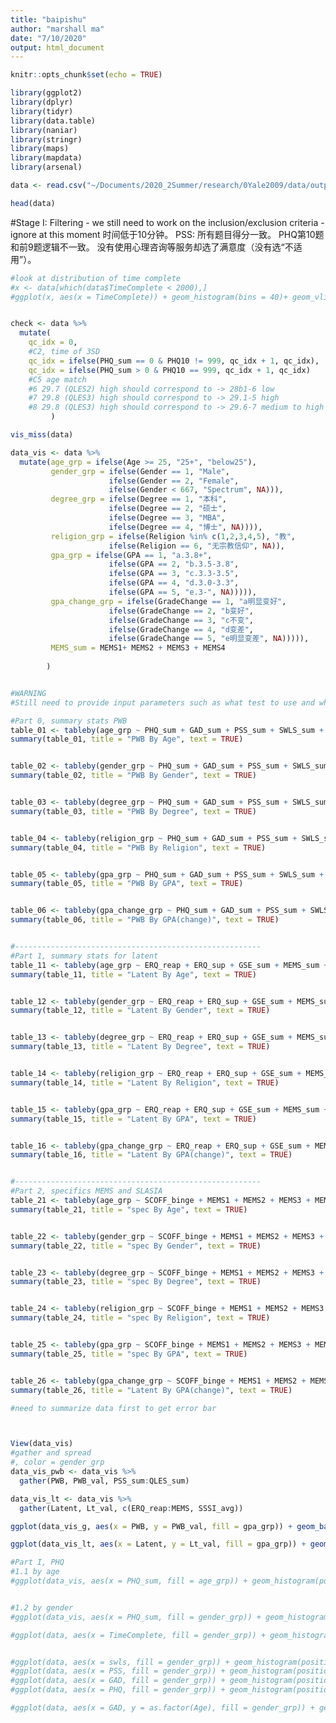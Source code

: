 ```yaml
---
title: "baipishu"
author: "marshall ma"
date: "7/10/2020"
output: html_document
---
```


```r
knitr::opts_chunk$set(echo = TRUE)
```
```r
library(ggplot2)
library(dplyr)
library(tidyr)
library(data.table)
library(naniar)
library(stringr)
library(maps)
library(mapdata)
library(arsenal)
```



```r
data <- read.csv("~/Documents/2020_2Summer/research/0Yale2009/data/output/bps_df0722_xm0722.csv", comment.char="#", encoding = "UTF-8")

head(data)
```


#Stage I: Filtering
- we still need to work on the inclusion/exclusion criteria
- ignore at this moment
时间低于10分钟。
PSS: 所有题目得分一致。
PHQ第10题和前9题逻辑不一致。
没有使用心理咨询等服务却选了满意度（没有选“不适用”）。
```r

#look at distribution of time complete
#x <- data[which(data$TimeComplete < 2000),]
#ggplot(x, aes(x = TimeComplete)) + geom_histogram(bins = 40)+ geom_vline(xintercept = 600)


check <- data %>%
  mutate(
    qc_idx = 0,
    #C2, time of 3SD
    qc_idx = ifelse(PHQ_sum == 0 & PHQ10 != 999, qc_idx + 1, qc_idx),
    qc_idx = ifelse(PHQ_sum > 0 & PHQ10 == 999, qc_idx + 1, qc_idx)
    #C5 age match
    #6 29.7 (QLES2) high should correspond to -> 28b1-6 low
    #7 29.8 (QLES3) high should correspond to -> 29.1-5 high
    #8 29.8 (QLES3) high should correspond to -> 29.6-7 medium to high
         )

vis_miss(data)

```


```r
data_vis <- data %>% 
  mutate(age_grp = ifelse(Age >= 25, "25+", "below25"), 
         gender_grp = ifelse(Gender == 1, "Male", 
                      ifelse(Gender == 2, "Female", 
                      ifelse(Gender < 667, "Spectrum", NA))), 
         degree_grp = ifelse(Degree == 1, "本科", 
                      ifelse(Degree == 2, "硕士", 
                      ifelse(Degree == 3, "MBA", 
                      ifelse(Degree == 4, "博士", NA)))),
         religion_grp = ifelse(Religion %in% c(1,2,3,4,5), "教", 
                      ifelse(Religion == 6, "无宗教信仰", NA)),
         gpa_grp = ifelse(GPA == 1, "a.3.8+", 
                      ifelse(GPA == 2, "b.3.5-3.8", 
                      ifelse(GPA == 3, "c.3.3-3.5", 
                      ifelse(GPA == 4, "d.3.0-3.3", 
                      ifelse(GPA == 5, "e.3-", NA))))),
         gpa_change_grp = ifelse(GradeChange == 1, "a明显变好", 
                      ifelse(GradeChange == 2, "b变好", 
                      ifelse(GradeChange == 3, "c不变", 
                      ifelse(GradeChange == 4, "d变差", 
                      ifelse(GradeChange == 5, "e明显变差", NA))))),
         MEMS_sum = MEMS1+ MEMS2 + MEMS3 + MEMS4
         
        )


#WARNING
#Still need to provide input parameters such as what test to use and what stats to display

#Part 0, summary stats PWB
table_01 <- tableby(age_grp ~ PHQ_sum + GAD_sum + PSS_sum + SWLS_sum + QLES_sum + SCOFF_nervosa, data = data_vis)
summary(table_01, title = "PWB By Age", text = TRUE)


table_02 <- tableby(gender_grp ~ PHQ_sum + GAD_sum + PSS_sum + SWLS_sum + QLES_sum + SCOFF_nervosa, data = data_vis)
summary(table_02, title = "PWB By Gender", text = TRUE)


table_03 <- tableby(degree_grp ~ PHQ_sum + GAD_sum + PSS_sum + SWLS_sum + QLES_sum + SCOFF_nervosa, data = data_vis)
summary(table_03, title = "PWB By Degree", text = TRUE)


table_04 <- tableby(religion_grp ~ PHQ_sum + GAD_sum + PSS_sum + SWLS_sum + QLES_sum + SCOFF_nervosa, data = data_vis)
summary(table_04, title = "PWB By Religion", text = TRUE)


table_05 <- tableby(gpa_grp ~ PHQ_sum + GAD_sum + PSS_sum + SWLS_sum + QLES_sum + SCOFF_nervosa, data = data_vis)
summary(table_05, title = "PWB By GPA", text = TRUE)


table_06 <- tableby(gpa_change_grp ~ PHQ_sum + GAD_sum + PSS_sum + SWLS_sum + QLES_sum + SCOFF_nervosa, data = data_vis)
summary(table_06, title = "PWB By GPA(change)", text = TRUE)


#-------------------------------------------------------
#Part 1, summary stats for latent
table_11 <- tableby(age_grp ~ ERQ_reap + ERQ_sup + GSE_sum + MEMS_sum + SSSI_avg, data = data_vis)
summary(table_11, title = "Latent By Age", text = TRUE)


table_12 <- tableby(gender_grp ~ ERQ_reap + ERQ_sup + GSE_sum + MEMS_sum + SSSI_avg, data = data_vis)
summary(table_12, title = "Latent By Gender", text = TRUE)


table_13 <- tableby(degree_grp ~ ERQ_reap + ERQ_sup + GSE_sum + MEMS_sum + SSSI_avg, data = data_vis)
summary(table_13, title = "Latent By Degree", text = TRUE)


table_14 <- tableby(religion_grp ~ ERQ_reap + ERQ_sup + GSE_sum + MEMS_sum + SSSI_avg, data = data_vis)
summary(table_14, title = "Latent By Religion", text = TRUE)


table_15 <- tableby(gpa_grp ~ ERQ_reap + ERQ_sup + GSE_sum + MEMS_sum + SSSI_avg, data = data_vis)
summary(table_15, title = "Latent By GPA", text = TRUE)


table_16 <- tableby(gpa_change_grp ~ ERQ_reap + ERQ_sup + GSE_sum + MEMS_sum + SSSI_avg, data = data_vis)
summary(table_16, title = "Latent By GPA(change)", text = TRUE)


#-------------------------------------------------------
#Part 2, specifics MEMS and SLASIA
table_21 <- tableby(age_grp ~ SCOFF_binge + MEMS1 + MEMS2 + MEMS3 + MEMS4 + SLASIA1, data = data_vis)
summary(table_21, title = "spec By Age", text = TRUE)


table_22 <- tableby(gender_grp ~ SCOFF_binge + MEMS1 + MEMS2 + MEMS3 + MEMS4 + SLASIA1, data = data_vis)
summary(table_22, title = "spec By Gender", text = TRUE)


table_23 <- tableby(degree_grp ~ SCOFF_binge + MEMS1 + MEMS2 + MEMS3 + MEMS4 + SLASIA1, data = data_vis)
summary(table_23, title = "spec By Degree", text = TRUE)


table_24 <- tableby(religion_grp ~ SCOFF_binge + MEMS1 + MEMS2 + MEMS3 + MEMS4 + SLASIA1, data = data_vis)
summary(table_24, title = "spec By Religion", text = TRUE)


table_25 <- tableby(gpa_grp ~ SCOFF_binge + MEMS1 + MEMS2 + MEMS3 + MEMS4 + SLASIA1, data = data_vis)
summary(table_25, title = "spec By GPA", text = TRUE)


table_26 <- tableby(gpa_change_grp ~ SCOFF_binge + MEMS1 + MEMS2 + MEMS3 + MEMS4 + SLASIA1, data = data_vis)
summary(table_26, title = "Latent By GPA(change)", text = TRUE)
```

```r

#need to summarize data first to get error bar



View(data_vis)
#gather and spread 
#, color = gender_grp
data_vis_pwb <- data_vis %>%
  gather(PWB, PWB_val, PSS_sum:QLES_sum)

data_vis_lt <- data_vis %>%
  gather(Latent, Lt_val, c(ERQ_reap:MEMS, SSSI_avg))

ggplot(data_vis_g, aes(x = PWB, y = PWB_val, fill = gpa_grp)) + geom_bar(stat="identity", position=position_dodge()) + scale_fill_brewer(palette="Greys")

ggplot(data_vis_lt, aes(x = Latent, y = Lt_val, fill = gpa_grp)) + geom_bar(stat="identity", position=position_dodge()) + scale_fill_brewer(palette="Set3") 

#Part I, PHQ
#1.1 by age
#ggplot(data_vis, aes(x = PHQ_sum, fill = age_grp)) + geom_histogram(position = "dodge") 


#1.2 by gender
#ggplot(data_vis, aes(x = PHQ_sum, fill = gender_grp)) + geom_histogram(position = "dodge") 


```

```r

#ggplot(data, aes(x = TimeComplete, fill = gender_grp)) + geom_histogram(position = "dodge")


#ggplot(data, aes(x = swls, fill = gender_grp)) + geom_histogram(position = "dodge")
#ggplot(data, aes(x = PSS, fill = gender_grp)) + geom_histogram(position = "dodge")
#ggplot(data, aes(x = GAD, fill = gender_grp)) + geom_histogram(position = "dodge")
#ggplot(data, aes(x = PHQ, fill = gender_grp)) + geom_histogram(position = "dodge")

#ggplot(data, aes(x = GAD, y = as.factor(Age), fill = gender_grp)) + geom_boxplot(position = "dodge")

```

